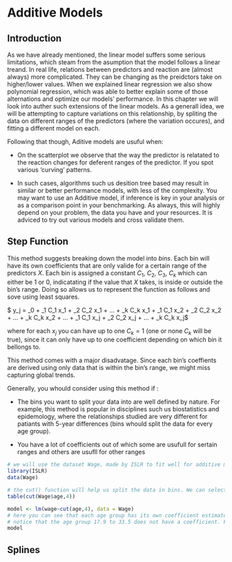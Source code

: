 # Additive Models

## Introduction

As we have already mentioned, the linear model suffers some serious limitations, which steam from the asumption that the model follows a linear treand. In real life, relations between predictors and reaction are (almost always) more complicated. They can be changing as the preidctors take on higher/lower values. When we explained linear regression we also show polynomial regression, which was able to better explain some of those alternations and optimize our models' performance. In this chapter we will look into auther such extensions of the linear models. As a generall idea, we will be attempting to capture variations on this relationship, by spliting the data on different ranges of the predictors (where the variation occures), and fitting a different model on each.

Following that though, Aditive models are usuful when:

* On the scatterplot we observe that the way the predictor is relatated to the reaction changes for deferent ranges of the predictor. If you spot various 'curving' patterns.

* In such cases, algorithms such us desition tree based may result in similar or better performance models, with less of the complexity. You may want to use an Additive model, if inference is key in your analysis or as a comparison point in your benchmarking. As always, this will highly depend on your problem, the data you have and your resources. It is adviced to try out various models and cross validate them.

## Step Function

This method suggests breaking down the model into _bins_. Each bin will have its own coefficients that are only valide for a certain range of the predictors $X$. Each bin is assigned a constant $C_1$, $C_2$, $C_3$, $C_k$ which can either be 1 or 0, indicatating if the value that $X$ takes, is inside or outside the bin's range. Doing so allows us to represent the function as follows and sove using least squares.

$ y_j = \beta_0 + \beta_1 C_1 x_1 + \beta_2 C_2 x_1 + ... + \beta_k C_k x_1 + \beta_1 C_1 x_2 + \beta_2 C_2 x_2 + ... + \beta_k C_k x_2 + ... + \beta_1 C_1 x_j + \beta_2 C_2 x_j + ... + \beta_k C_k x_j$

where for each $x_j$ you can have up to one $C_k=1$ (one or none $C_k$ will be true), since it can only have up to one coefficient depending on which bin it bellongs to.

This method comes with a major disadvatage. Since each bin's coeffients are derived using only data that is within the bin's range, we might miss capturing global trends.

Generally, you whould consider using this method if :

* The bins you want to split your data into are well defined by nature. For example, this method is popular in disciplines such us biostatistics and epidemology, where the relationships studied are very different for patiants with 5-year differences (bins whould split the data for every age group).

* You have a lot of coefficients out of which some are usufull for sertain ranges and others are usufll for other ranges

```r
# we will use the dataset Wage, made by ISLR to fit well for additive models
library(ISLR)
data(Wage)

# the cut() function will help us split the data in bins. We can select how many bins we want, here we have selected 4. Furthermore, we can set the cutpoints, which whould be used to place each bin with the option breakes=,. If this is not spacified R will choose to place each bin uniformly acrros the range of x. In this case R has set a bin for every 15.5 year group.
table(cut(Wage$age,4))

model <- lm(wage~cut(age,4), data = Wage)
# here you can see that each age group has its own coefficient estimate. 
# notice that the age group 17.9 to 33.5 does not have a coefficient. For those values prediction whould simply be their avarage wage given by the intercept $94.158.
model
```


## Splines

























